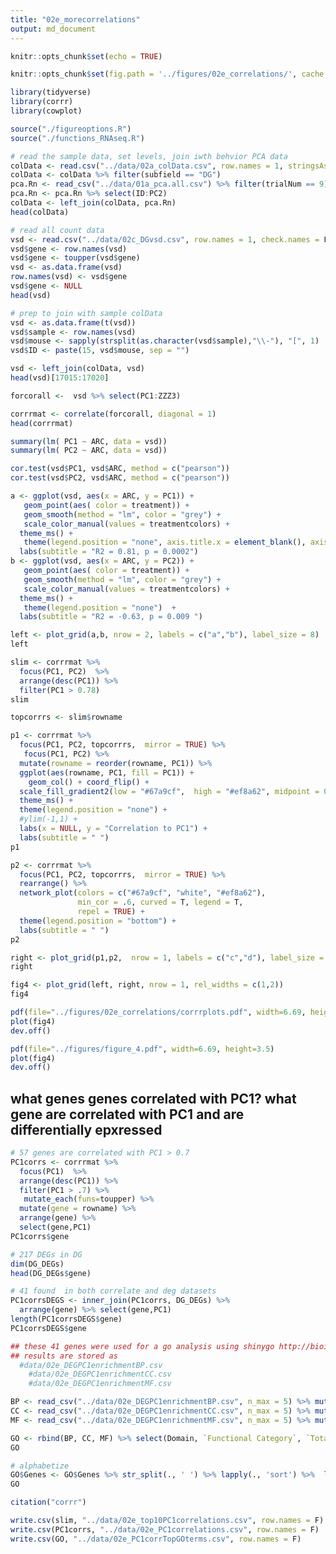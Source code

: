 ```yaml
---
title: "02e_morecorrelations"
output: md_document
---
```


```r
knitr::opts_chunk$set(echo = TRUE)

knitr::opts_chunk$set(fig.path = '../figures/02e_correlations/', cache = T, cache.lazy = FALSE)
```


```r
library(tidyverse)
library(corrr)
library(cowplot)

source("./figureoptions.R")
source("./functions_RNAseq.R")
```


```r
# read the sample data, set levels, join iwth behvior PCA data
colData <- read.csv("../data/02a_colData.csv", row.names = 1, stringsAsFactors = T)
colData <- colData %>% filter(subfield == "DG")
pca.Rn <- read_csv("../data/01a_pca.all.csv") %>% filter(trialNum == 9)
pca.Rn <- pca.Rn %>% select(ID:PC2)
colData <- left_join(colData, pca.Rn)
head(colData)
```

```r
# read all count data
vsd <- read.csv("../data/02c_DGvsd.csv", row.names = 1, check.names = F) 
vsd$gene <- row.names(vsd)
vsd$gene <- toupper(vsd$gene)
vsd <- as.data.frame(vsd)
row.names(vsd) <- vsd$gene
vsd$gene <- NULL
head(vsd)

# prep to join with sample colData
vsd <- as.data.frame(t(vsd))
vsd$sample <- row.names(vsd)
vsd$mouse <- sapply(strsplit(as.character(vsd$sample),"\\-"), "[", 1)
vsd$ID <- paste(15, vsd$mouse, sep = "")

vsd <- left_join(colData, vsd)
head(vsd)[17015:17020]

forcorall <-  vsd %>% select(PC1:ZZZ3)

corrrmat <- correlate(forcorall, diagonal = 1) 
head(corrrmat)
```

```r
summary(lm( PC1 ~ ARC, data = vsd))
summary(lm( PC2 ~ ARC, data = vsd))

cor.test(vsd$PC1, vsd$ARC, method = c("pearson"))
cor.test(vsd$PC2, vsd$ARC, method = c("pearson"))

a <- ggplot(vsd, aes(x = ARC, y = PC1)) +
   geom_point(aes( color = treatment)) + 
   geom_smooth(method = "lm", color = "grey") +
   scale_color_manual(values = treatmentcolors) +
  theme_ms() +
   theme(legend.position = "none", axis.title.x = element_blank(), axis.text.x = element_blank())  +
  labs(subtitle = "R2 = 0.81, p = 0.0002")
b <- ggplot(vsd, aes(x = ARC, y = PC2)) +
   geom_point(aes( color = treatment)) + 
   geom_smooth(method = "lm", color = "grey") +
   scale_color_manual(values = treatmentcolors) +
  theme_ms() +
   theme(legend.position = "none")  +
  labs(subtitle = "R2 = -0.63, p = 0.009 ")

left <- plot_grid(a,b, nrow = 2, labels = c("a","b"), label_size = 8)
left

slim <- corrrmat %>% 
  focus(PC1, PC2)  %>% 
  arrange(desc(PC1)) %>% 
  filter(PC1 > 0.78) 
slim

topcorrrs <- slim$rowname

p1 <- corrrmat %>% 
  focus(PC1, PC2, topcorrrs,  mirror = TRUE) %>% 
   focus(PC1, PC2) %>%
  mutate(rowname = reorder(rowname, PC1)) %>%
  ggplot(aes(rowname, PC1, fill = PC1)) +
    geom_col() + coord_flip() +
  scale_fill_gradient2(low = "#67a9cf",  high = "#ef8a62", midpoint = 0) +
  theme_ms() +
  theme(legend.position = "none") +
  #ylim(-1,1) +
  labs(x = NULL, y = "Correlation to PC1") +
  labs(subtitle = " ")
p1 

p2 <- corrrmat %>% 
  focus(PC1, PC2, topcorrrs,  mirror = TRUE) %>% 
  rearrange() %>% 
  network_plot(colors = c("#67a9cf", "white", "#ef8a62"),
               min_cor = .6, curved = T, legend = T,
               repel = TRUE) + 
  theme(legend.position = "bottom") +
  labs(subtitle = " ")
p2 

right <- plot_grid(p1,p2,  nrow = 1, labels = c("c","d"), label_size = 8)
right

fig4 <- plot_grid(left, right, nrow = 1, rel_widths = c(1,2))
fig4

pdf(file="../figures/02e_correlations/corrrplots.pdf", width=6.69, height=3.5)
plot(fig4)
dev.off()

pdf(file="../figures/figure_4.pdf", width=6.69, height=3.5)
plot(fig4)
dev.off()
```

## what genes genes correlated with PC1? what gene are correlated with PC1 and are differentially epxressed 

```r
# 57 genes are correlated with PC1 > 0.7
PC1corrs <- corrrmat %>% 
  focus(PC1)  %>% 
  arrange(desc(PC1)) %>% 
  filter(PC1 > .7) %>%
   mutate_each(funs=toupper) %>%
  mutate(gene = rowname) %>% 
  arrange(gene) %>% 
  select(gene,PC1)   
PC1corrs$gene

# 217 DEGs in DG
dim(DG_DEGs)
head(DG_DEGs$gene)

# 41 found  in both correlate and deg datasets
PC1corrsDEGS <- inner_join(PC1corrs, DG_DEGs) %>% 
  arrange(gene) %>% select(gene,PC1)   
length(PC1corrsDEGS$gene)
PC1corrsDEGS$gene

## these 41 genes were used for a go analysis using shinygo http://bioinformatics.sdstate.edu/go/
## results are stored as 
  #data/02e_DEGPC1enrichmentBP.csv
	#data/02e_DEGPC1enrichmentCC.csv
	#data/02e_DEGPC1enrichmentMF.csv
```

```r
BP <- read_csv("../data/02e_DEGPC1enrichmentBP.csv", n_max = 5) %>% mutate(Domain = "BP") 
CC <- read_csv("../data/02e_DEGPC1enrichmentCC.csv", n_max = 5) %>% mutate(Domain = "CC") 
MF <- read_csv("../data/02e_DEGPC1enrichmentMF.csv", n_max = 5) %>% mutate(Domain = "MF") 

GO <- rbind(BP, CC, MF) %>% select(Domain, `Functional Category`, `Total genes`, `Genes in list`, Genes)
GO

# alphabetize
GO$Genes <- GO$Genes %>% str_split(., ' ') %>% lapply(., 'sort') %>%  lapply(., 'paste', collapse=' ') %>% unlist(.)
GO
```


```r
citation("corrr")
```

```r
write.csv(slim, "../data/02e_top10PC1correlations.csv", row.names = F)
write.csv(PC1corrs, "../data/02e_PC1correlations.csv", row.names = F)
write.csv(GO, "../data/02e_PC1corrTopGOterms.csv", row.names = F)
```
